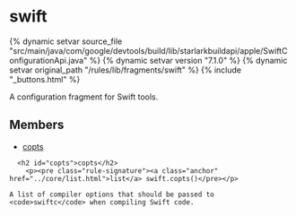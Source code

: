 <html devsite>
<head>
  <meta name="project_path" value="/_project.yaml">
  <meta name="book_path" value="/versions/7.1.0/_book.yaml">
</head>
<body>

<h1 class="page-title" id="modules.swift">swift</h1>

{% dynamic setvar source_file "src/main/java/com/google/devtools/build/lib/starlarkbuildapi/apple/SwiftConfigurationApi.java" %}
{% dynamic setvar version "7.1.0" %}
{% dynamic setvar original_path "/rules/lib/fragments/swift" %}
{% include "_buttons.html" %}
<!-- {% raw %} -->

A configuration fragment for Swift tools.

<h2>Members</h2>
<ul>
    <li>
    <a href="#copts">copts</a>
  </li>
  </ul>

      <h2 id="copts">copts</h2>
        <p><pre class="rule-signature"><a class="anchor" href="../core/list.html">list</a> swift.copts()</pre></p>

    A list of compiler options that should be passed to <code>swiftc</code> when compiling Swift code.



</body>
</html>

<!-- {% endraw %} -->
